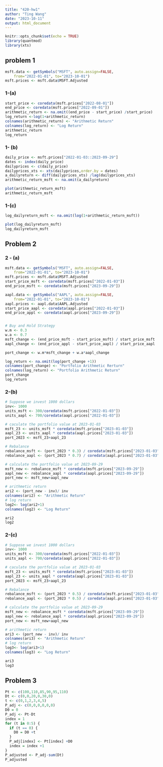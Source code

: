 ```yaml
---
title: "420-hw1"
author: "Ting Wang"
date: "2023-10-11"
output: html_document
---
```


```r
knitr::opts_chunk$set(echo = TRUE)
library(quantmod)
library(xts)
```

## problem 1
```r
msft.data <- getSymbols("MSFT", auto.assign=FALSE, 
    from="2022-01-01", to="2023-10-01")
msft.prices <- msft.data$MSFT.Adjusted
```

### 1-(a)
```r
start_price <- coredata(msft.prices["2022-08-01"])
end_price <- coredata(msft.prices["2022-09-01"])
arithmetic_return <- na.omit((end_price - start_price) /start_price)
log_return <-log(1+arithmetic_return)
colnames(arithmetic_return) <- "Arithmetic Return"
colnames(log_return) <- "Log Return"
arithmetic_return
log_return
```
### 1- (b)
```r
daily_price <- msft.prices["2022-01-03::2023-09-29"]
dates <- index(daily_price)
dailyprices <- c(daily_price)
dailyprices_xts <- xts(dailyprices,order.by = dates)
a_dailyreturn <- diff(dailyprices_xts) /lag(dailyprices_xts)
arithmetic_return_msft <- na.omit(a_dailyreturn)

plot(arithmetic_return_msft)
arithmetic_return_msft
```
### 1-(c)
```r
log_dailyreturn_msft <- na.omit(log(1+arithmetic_return_msft))

plot(log_dailyreturn_msft)
log_dailyreturn_msft
```


## Problem 2
### 2 - (a)
```r
msft.data <- getSymbols("MSFT", auto.assign=FALSE, 
    from="2022-01-01", to="2023-10-01")
msft.prices <- msft.data$MSFT.Adjusted
start_price_msft <- coredata(msft.prices["2022-01-03"])
end_price_msft <- coredata(msft.prices["2023-09-29"])

aapl.data <- getSymbols("AAPL", auto.assign=FALSE, 
    from="2022-01-01", to="2023-10-01")
aapl.prices <- aapl.data$AAPL.Adjusted
start_price_aapl <- coredata(aapl.prices["2022-01-03"])
end_price_appl <- coredata(aapl.prices["2023-09-29"])


# Buy and Hold Strategy
w.m <- 0.3
w.a <- 0.7
msft_change <- (end_price_msft - start_price_msft) / start_price_msft
aapl_change <- (end_price_appl - start_price_aapl) / start_price_aapl

port_change <- w.m*msft_change + w.a*aapl_change

log_return <- na.omit(log(port_change +1))
colnames(port_change) <- "Portfolio Arithmetic Rerturn"
colnames(log_return) <- "Portfolio Arithmetic Return"
port_change
log_return
```

### 2-(b)
```r
# Suppose we invest 1000 dollars
inv<- 1000
units_msft <- 300/coredata(msft.prices["2022-01-03"])
units_aapl <- 700/coredata(aapl.prices["2022-01-03"])

# caculate the portfolio value at 2023-01-03
msft_23 <- units_msft * coredata(msft.prices["2023-01-03"])
aapl_23 <- units_aapl * coredata(aapl.prices["2023-01-03"])
port_2023 <- msft_23+aapl_23

# Rebalance
rebalance_msft <- (port_2023 * 0.3) / coredata(msft.prices["2023-01-03"])
rebalance_aapl <- (port_2023 * 0.7) / coredata(aapl.prices["2023-01-03"])

# calculate the portfolio value at 2023-09-29
msft_new <- rebalance_msft * coredata(msft.prices["2023-09-29"])
aapl_new <- rebalance_aapl * coredata(aapl.prices["2023-09-29"])
port_new <- msft_new+aapl_new

# arithmetic return
ari2 <- (port_new - inv)/ inv
colnames(ari2) <- "Arithmetic Return"
# log return
log2<- log(ari2+1)
colnames(log2) <- "Log Return"

ari2
log2

```
### 2-(c)
```r
# Suppose we invest 1000 dollars
inv<- 1000
units_msft <- 300/coredata(msft.prices["2022-01-03"])
units_aapl <- 700/coredata(aapl.prices["2022-01-03"])

# caculate the portfolio value at 2023-01-03
msft_23 <- units_msft * coredata(msft.prices["2023-01-03"])
aapl_23 <- units_aapl * coredata(aapl.prices["2023-01-03"])
port_2023 <- msft_23+aapl_23

# Rebalance
rebalance_msft <- (port_2023 * 0.5) / coredata(msft.prices["2023-01-03"])
rebalance_aapl <- (port_2023 * 0.5) / coredata(aapl.prices["2023-01-03"])

# calculate the portfolio value at 2023-09-29
msft_new <- rebalance_msft * coredata(msft.prices["2023-09-29"])
aapl_new <- rebalance_aapl * coredata(aapl.prices["2023-09-29"])
port_new <- msft_new+aapl_new

# arithmetic return
ari3 <- (port_new - inv)/ inv
colnames(ari3) <- "Arithmetic Return"
# log return
log3<- log(ari3+1)
colnames(log3) <- "Log Return"

ari3
log3
```




## Problem 3
```r
Pt <- c(100,110,85,90,95,110)
Dt <- c(0,0,20,0,30,0)
t <- c(0,1,2,3,4,5)
P_adj <- c(0,0,0,0,0,0)
D0 = 0
P_adj <- Pt-Dt
index = 1
for (t in 0:5) {
  if (t == 0) {
    D0 = D0 +t
  }
  P_adj[index] <- Pt[index] +D0
  index = index +1
} 
P_adjusted <- P_adj-sum(Dt)
P_adjusted

```





